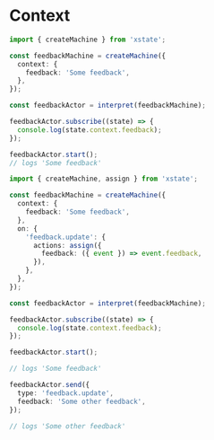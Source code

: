 # Context

```ts
import { createMachine } from 'xstate';

const feedbackMachine = createMachine({
  context: {
    feedback: 'Some feedback',
  },
});

const feedbackActor = interpret(feedbackMachine);

feedbackActor.subscribe((state) => {
  console.log(state.context.feedback);
});

feedbackActor.start();
// logs 'Some feedback'
```

```ts
import { createMachine, assign } from 'xstate';

const feedbackMachine = createMachine({
  context: {
    feedback: 'Some feedback',
  },
  on: {
    'feedback.update': {
      actions: assign({
        feedback: ({ event }) => event.feedback,
      }),
    },
  },
});

const feedbackActor = interpret(feedbackMachine);

feedbackActor.subscribe((state) => {
  console.log(state.context.feedback);
});

feedbackActor.start();

// logs 'Some feedback'

feedbackActor.send({
  type: 'feedback.update',
  feedback: 'Some other feedback',
});

// logs 'Some other feedback'
```
